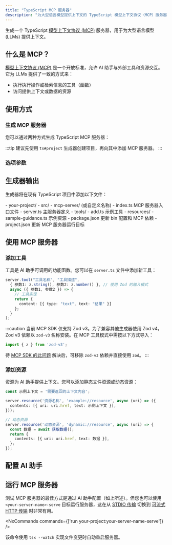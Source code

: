 ```yaml
---
title: "TypeScript MCP 服务器"
description: "为大型语言模型提供上下文的 TypeScript 模型上下文协议（MCP）服务器"
---
```





生成一个 TypeScript [模型上下文协议 (MCP)](https://modelcontextprotocol.io/) 服务器，用于为大型语言模型 (LLMs) 提供上下文。

## 什么是 MCP？

[模型上下文协议 (MCP)](https://modelcontextprotocol.io/) 是一个开放标准，允许 AI 助手与外部工具和资源交互。它为 LLMs 提供了一致的方式来：

- 执行执行操作或检索信息的工具（函数）
- 访问提供上下文或数据的资源

## 使用方式

### 生成 MCP 服务器

您可以通过两种方式生成 TypeScript MCP 服务器：

<RunGenerator generator="ts#mcp-server" />

:::tip
建议先使用 <Link path="/guides/typescript-project">`ts#project`</Link> 生成器创建项目，再向其中添加 MCP 服务器。
:::

### 选项参数

<GeneratorParameters generator="ts#mcp-server" />

## 生成器输出

生成器将在现有 TypeScript 项目中添加以下文件：

<FileTree>
  - your-project/
    - src/
      - mcp-server/ (或自定义名称)
        - index.ts MCP 服务器入口文件
        - server.ts 主服务器定义
        - tools/
          - add.ts 示例工具
        - resources/
          - sample-guidance.ts 示例资源
    - package.json 更新 bin 配置和 MCP 依赖
    - project.json 更新 MCP 服务器运行目标
</FileTree>

## 使用 MCP 服务器

### 添加工具

工具是 AI 助手可调用的功能函数。您可以在 `server.ts` 文件中添加新工具：

```typescript
server.tool("工具名称", "工具描述",
  { 参数1: z.string(), 参数2: z.number() }, // 使用 Zod 的输入模式
  async ({ 参数1, 参数2 }) => {
    // 工具实现
    return {
      content: [{ type: "text", text: "结果" }]
    };
  }
);
```

:::caution
当前 MCP SDK 仅支持 Zod v3。为了兼容其他生成器使用 Zod v4，Zod v3 依赖以 `zod-v3` 名称安装。在 MCP 工具模式中需按以下方式导入：

```ts
import { z } from 'zod-v3';
```

待 [MCP SDK 的此问题](https://github.com/modelcontextprotocol/typescript-sdk/issues/164) 解决后，可移除 `zod-v3` 依赖并直接使用 `zod`。
:::

### 添加资源

资源为 AI 助手提供上下文。您可以添加静态文件资源或动态资源：

```typescript
const 示例上下文 = '需要返回的上下文内容';

server.resource('资源名称', 'example://resource', async (uri) => ({
  contents: [{ uri: uri.href, text: 示例上下文 }],
}));

// 动态资源
server.resource('动态资源', 'dynamic://resource', async (uri) => {
  const 数据 = await 获取数据();
  return {
    contents: [{ uri: uri.href, text: 数据 }],
  };
});
```

## 配置 AI 助手

<Snippet name="mcp/configuration" parentHeading="Configuring with AI Assistants" />

## 运行 MCP 服务器

测试 MCP 服务器的最佳方式是通过 AI 助手配置（如上所述）。但您也可以使用 `<your-server-name>-serve` 目标运行服务器，这在从 [STDIO 传输](https://modelcontextprotocol.io/docs/concepts/transports#standard-input%2Foutput-stdio) 切换到 [可流式 HTTP 传输](https://modelcontextprotocol.io/docs/concepts/transports#streamable-http) 时非常有用。

<NxCommands commands={['run your-project:your-server-name-serve']} />

该命令使用 `tsx --watch` 实现文件变更时自动重启服务器。